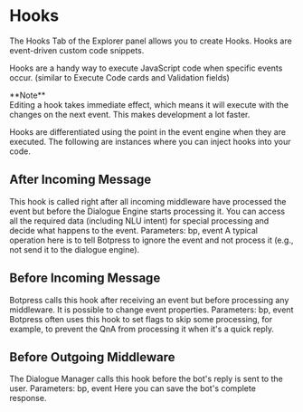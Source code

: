 
# Hooks

The Hooks Tab of the Explorer panel allows you to create Hooks. Hooks are event-driven custom code snippets.

Hooks are a handy way to execute JavaScript code when specific events occur. (similar to Execute Code cards and Validation fields)

<Callout type="info" >
  **Note** <br/>
  Editing a hook takes immediate effect, which means it will execute with the changes on the next event. This makes
  development a lot faster.
</Callout>

Hooks are differentiated using the point in the event engine when they are executed. The following are instances where you can inject hooks into your code.

## After Incoming Message

This hook is called right after all incoming middleware have processed the event but before the Dialogue Engine starts processing it. You can access all the required data (including NLU intent) for special processing and decide what happens to the event.
Parameters: bp, event
A typical operation here is to tell Botpress to ignore the event and not process it (e.g., not send it to the dialogue engine).

## Before Incoming Message

Botpress calls this hook after receiving an event but before processing any middleware. It is possible to change event properties.
Parameters: bp, event
Botpress often uses this hook to set flags to skip some processing, for example, to prevent the QnA from processing it when it's a quick reply.

## Before Outgoing Middleware

The Dialogue Manager calls this hook before the bot's reply is sent to the user.
Parameters: bp, event
Here you can save the bot's complete response.
